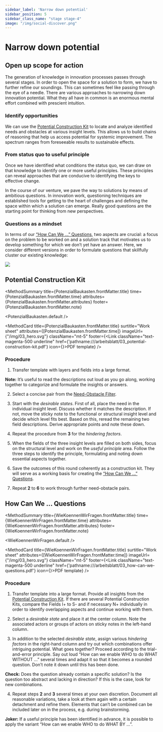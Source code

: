 ```yaml
---
sidebar_label: 'Narrow down potential'
sidebar_position: 5
sidebar_class_name: "stage stage-4"
image: "/img/social-discover.png"
---
```



# Narrow down potential

## Open up scope for action

The generation of knowledge in innovation processes passes through several stages. In order to open the space for a solution to form, we have to further refine our soundings. This can sometimes feel like passing through the eye of a needle. There are various approaches to narrowing down innovation potential.
What they all have in common is an enormous mental effort combined with prescient intuition.

### Identify opportunities

We can use the [Potential Construction Kit](#potential-construction-kit) to locate and analyze identified needs and obstacles at various insight levels. This allows us to build chains of reasoning that help us access potential for systemic improvement. The spectrum ranges from foreseeable results to sustainable effects.

### From status quo to useful principle

Once we have identified what conditions the status quo, we can draw on that knowledge to identify one or more useful principles. These principles can reveal approaches that are conducive to identifying the keys to effective change.

In the course of our venture, we pave the way to solutions by means of ambitious questions. In innovation work, questioning techniques are established tools for getting to the heart of challenges and defining the space within which a solution can emerge. Really good questions are the starting point for thinking from new perspectives.

### Questions as a mindset

In terms of our [“How Can We ...” Questions](#how-can-we--questions), two aspects are crucial: a focus on the problem to be worked on and a solution track that motivates us to develop something for which we don’t yet have an answer. Here, we consider different versions in order to formulate questions that skillfully cluster our existing knowledge:

<img src="/img/03_line_graph.svg" className="w-full mx-auto aspect-square" aria-hidden />

## Potential Construction Kit

<MethodSummary
  title={PotenzialBaukasten.frontMatter.title}
  time={PotenzialBaukasten.frontMatter.time}
  attributes={PotenzialBaukasten.frontMatter.attributes}
  footer={PotenzialBaukasten.frontMatter.note}
>
  <PotenzialBaukasten.default />
</MethodSummary>

<MethodCard
  title={PotenzialBaukasten.frontMatter.title}
  surtitle="Work sheet"
  attributes={[PotenzialBaukasten.frontMatter.time]}
  imageUrl={"/img/03_hero.svg"}
  className="mt-5"
  footer={<Link className="text-magenta-500 underline" href={'pathname:///arbeitsblatt/03_potential-construction-kit.pdf'} icon={<EditIcon className="w-3 h-3 text-inherit" />}>PDF template</Link>}
/>

### Procedure

1. Transfer template with layers and fields into a large format.

<Hint>
  <b>Note:</b> It’s useful to read the descriptions out loud as you go along, working together to categorize and formulate the insights or answers.
</Hint>

2. Select a concise pair from the [Need-Obstacle Filter](#need-obstacle-filter).

3. Start with the _desirable states_. First of all, place the need in the individual insight level. Discuss whether it matches the description. If not, move the sticky note to the functional or structural insight level and decide which level fits best. Based on this, reread the remaining two field descriptions. Derive appropriate points and note these down.

4. Repeat the procedure from **3** for the _hindering factors_.

5. When the fields of the three insight levels are filled on both sides, focus on the structural level and work on the _useful principle_ area. Follow the three steps to identify the principle, formulating and noting down essential aspects together.

6. Save the outcomes of this round coherently as a construction kit. They will serve as a working basis for creating the [“How Can We ...” Questions](#“how-can-we--questions).

7. Repeat **2** to **6** to work through further need-obstacle pairs.

## How Can We ... Questions

<MethodSummary
  title={WieKoennenWirFragen.frontMatter.title}
  time={WieKoennenWirFragen.frontMatter.time}
  attributes={WieKoennenWirFragen.frontMatter.attributes}
  footer={WieKoennenWirFragen.frontMatter.note}
>
  <WieKoennenWirFragen.default />
</MethodSummary>

<MethodCard
  title={WieKoennenWirFragen.frontMatter.title}
  surtitle="Work sheet"
  attributes={[WieKoennenWirFragen.frontMatter.time]}
  imageUrl={"/img/03_hero.svg"}
  className="mt-5"
  footer={<Link className="text-magenta-500 underline" href={'pathname:///arbeitsblatt/03_how-can-we-questions.pdf'} icon={<EditIcon className="w-3 h-3 text-inherit" />}>PDF template</Link>}
/>

### Procedure

1. Transfer template into a large format. Provide all insights from the [Potential Construction Kit](#potential-construction-kit). If there are several Potential Construction Kits, compare the Fields I+ to S- and if necessary N+ individually in order to identify overlapping aspects and continue working with them.

2. Select a _desirable state_ and place it at the center column. Note the associated actors or groups of actors on sticky notes in the left-hand column.

3. In addition to the selected _desirable state_, assign various _hindering factors_ in the right-hand column and try out which combinations offer intriguing potential. What goes together? Proceed according to the trial-and-error principle. Say out loud “How can we enable WHO to do WHAT WITHOUT ...” several times and adapt it so that it becomes a rounded question. Don’t note it down until this has been done.

<Hint>
  <b>Check:</b> Does the question already contain a specific solution? Is the question too abstract and lacking in direction? If this is the case, look for new combinations.
</Hint>

4. Repeat steps **2** and **3** several times at your own discretion. Document all reasonable variations, take a look at them again with a certain detachment and refine them. Elements that can’t be combined can be included later on in the process, e.g. during brainstorming.

<Hint>
  <b>Joker:</b> If a useful principle has been identified in advance, it is possible to apply the variant “How can we enable WHO to do WHAT BY ...”.
</Hint>
